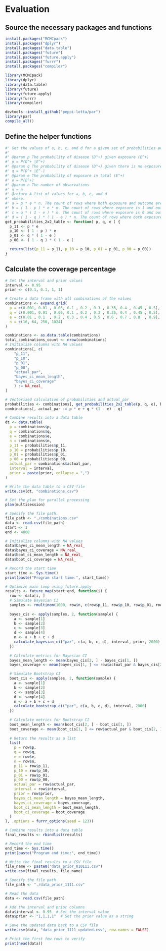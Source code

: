 # Evaluation

## Source the necessary packages and functions

```r
install.packages("MCMCpack")
install.packages("dplyr")
install.packages("data.table")
install.packages("future")
install.packages("future.apply")
install.packages("furrr")
install.packages("compiler")
```


```r
library(MCMCpack)
library(dplyr)
library(data.table)
library(future)
library(future.apply)
library(furrr)
library(compiler)
```

```r
devtools::install_github("peppi-lotta/par")
library(par)
compile_all()
```

## Define the helper functions

```r
#' Get the values of a, b, c, and d for a given set of probabilities and N
#' 
#' @param p The probability of disease (D^+) given exposure (E^+)
#' p = P(D^+ |E^+)
#' @param q The probability of disease (D^+) given there is no exposure (E^-)
#' q = P(D^+ |E^-)
#' @param e The probability of exposure in total (E^+)
#' e = P(E^+)
#' @param n The number of observations
#' n = n
#' @return A list of values for a, b, c, and d
#' where:
#' a = p * e * n. The count of rows where both exposure and outcome are 1. 
#' b = ( 1 - p ) * e * n. The count of rows where exposure is 1 and outcome is 0.
#' c = q * ( 1 - e ) * n. The count of rows where exposure is 0 and outcome is 1.
#' d = ( 1 - q ) * ( 1 - e ) * n. The count of rows where both exposure and outcome are 0.
get_probabilities_2x2_table <- function( p, q, e ) {
  p_11 <- p * e
  p_10 <- ( 1 - p ) * e
  p_01 <- q * ( 1 - e )
  p_00 <- ( 1 - q ) * ( 1 - e )

  return(list(p_11 = p_11, p_10 = p_10, p_01 = p_01, p_00 = p_00))
}
```

## Calculate the coverage percentage

```r
# Set the interval and prior values
interval <- 0.95
prior <- c(0.1, 0.1, 1, 1)

# Create a data frame with all combinations of the values
combinations <- expand.grid(
  p = c(0.001, 0.01 , 0.05, 0.1 , 0.2 , 0.3 , 0.35, 0.4 , 0.45 , 0.5),
  q = c(0.001, 0.01 , 0.05, 0.1 , 0.2 , 0.3 , 0.35, 0.4 , 0.45 , 0.5),
  e = c(0.01 , 0.1  , 0.2 , 0.3 , 0.4 , 0.5 , 0.6 , 0.7 , 0.8  , 0.9),
  n = c(16, 64, 256, 1024)
)

combinations <- as.data.table(combinations)
total_combinations_count <- nrow(combinations)
# Initialize columns with NA values
combinations[, c(
    "p_11",
    "p_10",
    "p_01",
    "p_00",
    "actual_par",
    "bayes_ci_mean_length",
    "bayes_ci_coverage"
    ) := NA_real_
]

# Vectorized calculation of probabilities and actual_par
probabilities <- combinations[, get_probabilities_2x2_table(p, q, e), by = 1:total_combinations_count]
combinations[, actual_par := p * e + q * (1 - e) - q]

# Combine results into a data table
dt <- data.table(
  p = combinations$p,
  q = combinations$q,
  e = combinations$e,
  n = combinations$n,
  p_11 = probabilities$p_11,
  p_10 = probabilities$p_10,
  p_01 = probabilities$p_01,
  p_00 = probabilities$p_00,
  actual_par = combinations$actual_par,
  interval = interval,
  prior = paste(prior, collapse = ",")
)

# Write the data table to a CSV file
write.csv(dt, "combinations.csv")
```

```r
# Set the plan for parallel processing
plan(multisession)

# Specify the file path.
file_path <- "./combinations.csv"
data <- read.csv(file_path)
start <- 1
end <- 4000

# Initialize columns with NA values
data$bayes_ci_mean_length = NA_real_
data$bayes_ci_coverage = NA_real_
data$boot_ci_mean_length = NA_real_
data$boot_ci_coverage = NA_real_

# Record the start time
start_time <- Sys.time()
print(paste("Program start time:", start_time))

# Optimize main loop using future.apply
results <- future_map(start:end, function(i) {
  row <- data[i, ]
  # Simulate Bayesian CI
  samples <- rmultinom(1000, row$n, c(row$p_11, row$p_10, row$p_01, row$p_00))
  
  bayes_cis <- apply(samples, 2, function(sample) {
    a <- sample[1]
    b <- sample[2]
    c <- sample[3]
    d <- sample[4]
    n <- a + b + c + d
    calculate_bayesian_ci("par", c(a, b, c, d), interval, prior, 2000)
  })
  
  # Calculate metrics for Bayesian CI
  bayes_mean_length <- mean(bayes_cis[2, ] - bayes_cis[1, ])
  bayes_coverage <- mean(bayes_cis[1, ] <= row$actual_par & bayes_cis[2, ] >= row$actual_par)

  # Simulate Bootstrap CI
  boot_cis <- apply(samples, 2, function(sample) {
    a <- sample[1]
    b <- sample[2]
    c <- sample[3]
    d <- sample[4]
    n <- a + b + c + d
    calculate_bootstrap_ci("par", c(a, b, c, d), interval, 2000)
  })
  
  # Calculate metrics for Bootstrap CI
  boot_mean_length <- mean(boot_cis[2, ] - boot_cis[1, ])
  boot_coverage <- mean(boot_cis[1, ] <= row$actual_par & boot_cis[2, ] >= row$actual_par)
  
  # Return the results as a list
  list(
    p = row$p,
    q = row$q,
    e = row$e,
    n = row$n,
    p_11 = row$p_11,
    p_10 = row$p_10,
    p_01 = row$p_01,
    p_00 = row$p_00,
    actual_par = row$actual_par,
    interval = row$interval,
    prior = row$prior,
    bayes_ci_mean_length = bayes_mean_length,
    bayes_ci_coverage = bayes_coverage,
    boot_ci_mean_length = boot_mean_length,
    boot_ci_coverage = boot_coverage
  )
}, .options = furrr_options(seed = 123))

# Combine results into a data table
final_results <- rbindlist(results)

# Record the end time
end_time <- Sys.time()
print(paste("Program end time:", end_time))

# Write the final results to a CSV file
file_name <- paste0("data_prior_010111.csv")
write.csv(final_results, file_name)
```

```r
# Specify the file path
file_path <- "./data_prior_1111.csv"

# Read the data
data <- read.csv(file_path)

# Add the interval and prior columns
data$interval <- 0.95  # Set the interval value
data$prior <- "1,1,1,1"  # Set the prior value as a string

# Save the updated data back to a CSV file
write.csv(data, "data_prior_1111_updated.csv", row.names = FALSE)

# Print the first few rows to verify
print(head(data))

```